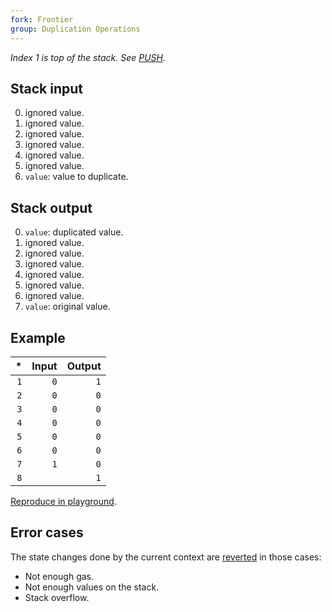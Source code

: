 ```yaml
---
fork: Frontier
group: Duplication Operations
---
```


_Index 1 is top of the stack. See [PUSH](/#60)._

## Stack input

0. ignored value.
1. ignored value.
2. ignored value.
3. ignored value.
4. ignored value.
5. ignored value.
6. `value`: value to duplicate.

## Stack output

0. `value`: duplicated value.
1. ignored value.
2. ignored value.
3. ignored value.
4. ignored value.
5. ignored value.
6. ignored value.
7. `value`: original value.

## Example

|  \* | Input | Output |
| --: | ----: | -----: |
| `1` |   `0` |    `1` |
| `2` |   `0` |    `0` |
| `3` |   `0` |    `0` |
| `4` |   `0` |    `0` |
| `5` |   `0` |    `0` |
| `6` |   `0` |    `0` |
| `7` |   `1` |    `0` |
| `8` |       |    `1` |

[Reproduce in playground](/playground?unit=Wei&codeType=Mnemonic&code='ySet%20state~1xxxzzyDuplicatezDUP7'~zPUSH1%20z%5Cny%2F%2F%20x~0~0%01xyz~_).

## Error cases

The state changes done by the current context are [reverted](#FD) in those cases:

- Not enough gas.
- Not enough values on the stack.
- Stack overflow.
